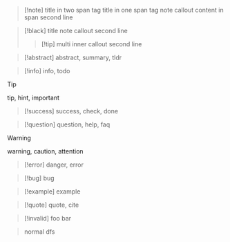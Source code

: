 > [!note] <span><span>title in two span tag </span>title in one span tag</span>
> note callout  <span>content in span</span>
> second line

> [!black] title
> note callout
> second line
>> [!tip] multi
>> inner callout
>> second line

> [!abstract]
> abstract, summary, tldr

> [!info]
> info, todo

> [!tip]
> tip, hint, important

> [!success]
> success, check, done

> [!question]
> question, help, faq


> [!warning]
> warning, caution, attention

> [!error]
> danger, error

> [!bug]
> bug

> [!example]
> example

> [!quote]
> quote, cite

> [!invalid]
> foo bar

> normal
> dfs
